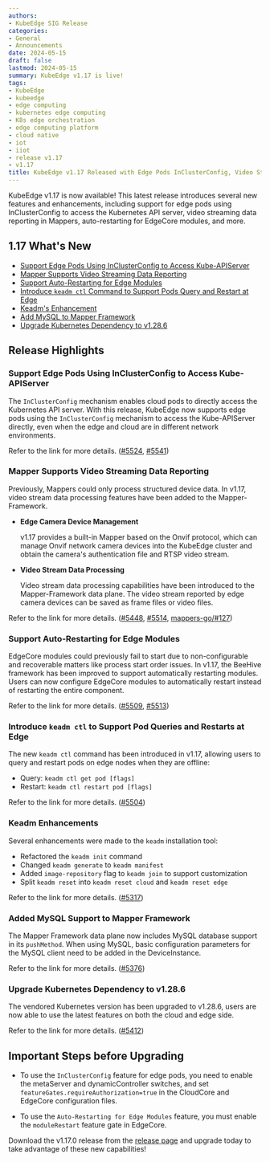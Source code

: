 ```yaml
---
authors:
- KubeEdge SIG Release  
categories:
- General
- Announcements
date: 2024-05-15
draft: false
lastmod: 2024-05-15
summary: KubeEdge v1.17 is live!
tags:
- KubeEdge
- kubeedge  
- edge computing
- kubernetes edge computing
- K8s edge orchestration
- edge computing platform
- cloud native
- iot
- iiot
- release v1.17
- v1.17
title: KubeEdge v1.17 Released with Edge Pods InClusterConfig, Video Streaming Support and More!
---
```


KubeEdge v1.17 is now available! This latest release introduces several new features and enhancements, including support for edge pods using InClusterConfig to access the Kubernetes API server, video streaming data reporting in Mappers, auto-restarting for EdgeCore modules, and more.

## 1.17 What's New

- [Support Edge Pods Using InClusterConfig to Access Kube-APIServer](#support-edge-pods-using-inclusterconfig-to-access-kube-apiserver)
- [Mapper Supports Video Streaming Data Reporting](#mapper-supports-video-streaming-data-reporting)
- [Support Auto-Restarting for Edge Modules](#support-auto-restarting-for-edge-modules)
- [Introduce `keadm ctl` Command to Support Pods Query and Restart at Edge](#introduce-keadm-ctl-command-to-support-pods-query-and-restart-at-edge)
- [Keadm's Enhancement](#keadms-enhancement)
- [Add MySQL to Mapper Framework](#add-mysql-to-mapper-framework)
- [Upgrade Kubernetes Dependency to v1.28.6](#upgrade-kubernetes-dependency-to-v1286)

## Release Highlights

### Support Edge Pods Using InClusterConfig to Access Kube-APIServer

The `InClusterConfig` mechanism enables cloud pods to directly access the Kubernetes API server. With this release, KubeEdge now supports edge pods using the `InClusterConfig` mechanism to access the Kube-APIServer directly, even when the edge and cloud are in different network environments.

Refer to the link for more details. ([#5524](https://github.com/kubeedge/kubeedge/pull/5524), [#5541](https://github.com/kubeedge/kubeedge/pull/5541))

### Mapper Supports Video Streaming Data Reporting  

Previously, Mappers could only process structured device data. In v1.17, video stream data processing features have been added to the Mapper-Framework.

- **Edge Camera Device Management**

   v1.17 provides a built-in Mapper based on the Onvif protocol, which can manage Onvif network camera devices into the KubeEdge cluster and obtain the camera's authentication file and RTSP video stream.

- **Video Stream Data Processing**

   Video stream data processing capabilities have been introduced to the Mapper-Framework data plane. The video stream reported by edge camera devices can be saved as frame files or video files.

Refer to the link for more details. ([#5448](https://github.com/kubeedge/kubeedge/pull/5448), [#5514](https://github.com/kubeedge/kubeedge/pull/5514), [mappers-go/#127](https://github.com/kubeedge/mappers-go/pull/127))

### Support Auto-Restarting for Edge Modules

EdgeCore modules could previously fail to start due to non-configurable and recoverable matters like process start order issues. In v1.17, the BeeHive framework has been improved to support automatically restarting modules. Users can now configure EdgeCore modules to automatically restart instead of restarting the entire component.

Refer to the link for more details. ([#5509](https://github.com/kubeedge/kubeedge/pull/5509), [#5513](https://github.com/kubeedge/kubeedge/pull/5513))

### Introduce `keadm ctl` to Support Pod Queries and Restarts at Edge

The new `keadm ctl` command has been introduced in v1.17, allowing users to query and restart pods on edge nodes when they are offline:

- Query: `keadm ctl get pod [flags]` 
- Restart: `keadm ctl restart pod [flags]`

Refer to the link for more details. ([#5504](https://github.com/kubeedge/kubeedge/pull/5504))

### Keadm Enhancements

Several enhancements were made to the `keadm` installation tool:

- Refactored the `keadm init` command
- Changed `keadm generate` to `keadm manifest`  
- Added `image-repository` flag to `keadm join` to support customization
- Split `keadm reset` into `keadm reset cloud` and `keadm reset edge`

Refer to the link for more details. ([#5317](https://github.com/kubeedge/kubeedge/pull/5317))

### Added MySQL Support to Mapper Framework

The Mapper Framework data plane now includes MySQL database support in its `pushMethod`. When using MySQL, basic configuration parameters for the MySQL client need to be added in the DeviceInstance.

Refer to the link for more details. ([#5376](https://github.com/kubeedge/kubeedge/pull/5376)) 

### Upgrade Kubernetes Dependency to v1.28.6

The vendored Kubernetes version has been upgraded to v1.28.6, users are now able to use the latest features on both the cloud and edge side.

Refer to the link for more details. ([#5412](https://github.com/kubeedge/kubeedge/pull/5412))

## Important Steps before Upgrading

- To use the `InClusterConfig` feature for edge pods, you need to enable the metaServer and dynamicController switches, and set `featureGates.requireAuthorization=true` in the CloudCore and EdgeCore configuration files.

- To use the `Auto-Restarting for Edge Modules` feature, you must enable the `moduleRestart` feature gate in EdgeCore.

Download the v1.17.0 release from the [release page](https://github.com/kubeedge/kubeedge/releases/tag/v1.17.0) and upgrade today to take advantage of these new capabilities!
